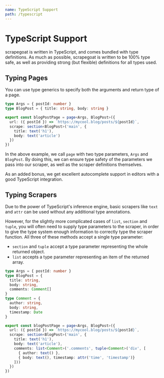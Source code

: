 ---
name: TypeScript Support
path: /typescript
---

# TypeScript Support

scrapegoat is written in TypeScript, and comes bundled with type definitions.
As much as possible, scrapegoat is written to be 100% type safe, as well as providing strong (but flexible) definitions for all types used.

## Typing Pages

You can use type generics to specify both the arguments and return type of a page.

```ts
type Args = { postId: number }
type BlogPost = { title: string, body: string }

export const blogPostPage = page<Args, BlogPost>({
  url: ({ postId }) => `https://mycool.blog/posts/${postId}`,
  scrape: section<BlogPost>('main', {
    title: text('h1'),
    body: text('article')
  })
})
```

In the above example, we call `page` with two type parameters, `Args` and `BlogPost`.
By doing this, we can ensure type safety of the parameters we pass into our scraper, as well as the scraper definitions themselves.

As an added bonus, we get excellent autocomplete support in editors with a good TypeScript integration.

## Typing Scrapers

Due to the power of TypeScript's inference engine, basic scrapers like `text` and `attr` can be used without any additional type annotations.

However, for the slightly more complicated cases of `list`, `section` and `tuple`, you will often need to supply type parameters to the scraper, in order to give the type system enough information to correctly type the scraper function.
All three of these methods accept a single type parameter:

 - `section` and `tuple` accept a type parameter representing the whole returned object.
 - `list` accepts a type parameter representing an item of the returned array.

```ts
type Args = { postId: number }
type BlogPost = {
  title: string,
  body: string,
  comments: Comment[]
}
type Comment = {
  author: string,
  body: string,
  timestamp: Date
}

export const blogPostPage = page<Args, BlogPost>({
  url: ({ postId }) => `https://mycool.blog/posts/${postId}`,
  scrape: section<BlogPost>('main', {
    title: text('h1'),
    body: text('article'),
    comments: list<Comment>('.comments', tuple<Comment>('div', [
      { author: text() },
      { body: text(), timestamp: attr('time', 'timestamp')}
    ]))
  })
})
```